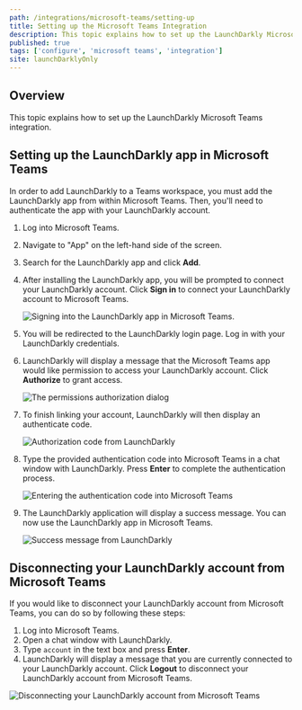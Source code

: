 ```yaml
---
path: /integrations/microsoft-teams/setting-up
title: Setting up the Microsoft Teams Integration
description: This topic explains how to set up the LaunchDarkly Microsoft Teams integration.
published: true
tags: ['configure', 'microsoft teams', 'integration']
site: launchDarklyOnly
---
```


## Overview

This topic explains how to set up the LaunchDarkly Microsoft Teams integration.

## Setting up the LaunchDarkly app in Microsoft Teams

In order to add LaunchDarkly to a Teams workspace, you must add the LaunchDarkly app from within Microsoft Teams. Then, you'll need to authenticate the app with your LaunchDarkly account.

1. Log into Microsoft Teams.
2. Navigate to "App" on the left-hand side of the screen.
3. Search for the LaunchDarkly app and click **Add**.
4. After installing the LaunchDarkly app, you will be prompted to connect your LaunchDarkly account. Click **Sign in** to connect your LaunchDarkly account to Microsoft Teams.

   ![Signing into the LaunchDarkly app in Microsoft Teams.](teams-ld-app-signin.png)

5. You will be redirected to the LaunchDarkly login page. Log in with your LaunchDarkly credentials.
6. LaunchDarkly will display a message that the Microsoft Teams app would like permission to access your LaunchDarkly account. Click **Authorize** to grant access.

   ![The permissions authorization dialog](teams-ld-authorize.png)

7. To finish linking your account, LaunchDarkly will then display an authenticate code.

   ![Authorization code from LaunchDarkly](teams-ld-authorization-code.png)

8. Type the provided authentication code into Microsoft Teams in a chat window with LaunchDarkly. Press **Enter** to complete the authentication process.

   ![Entering the authentication code into Microsoft Teams](teams-ld-enter-auth-code.png)

9. The LaunchDarkly application will display a success message. You can now use the LaunchDarkly app in Microsoft Teams.

   ![Success message from LaunchDarkly](teams-ld-success.png)

## Disconnecting your LaunchDarkly account from Microsoft Teams

If you would like to disconnect your LaunchDarkly account from Microsoft Teams, you can do so by following these steps:

1. Log into Microsoft Teams.
2. Open a chat window with LaunchDarkly.
3. Type `account` in the text box and press **Enter**.
4. LaunchDarkly will display a message that you are currently connected to your LaunchDarkly account. Click **Logout** to disconnect your LaunchDarkly account from Microsoft Teams.

![Disconnecting your LaunchDarkly account from Microsoft Teams](teams-ld-logout-message.png)
